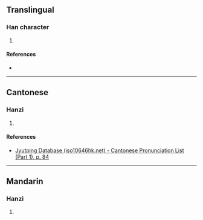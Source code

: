 {{character info/new}}
==Translingual==

===Han character===
{{Han char|rn=30|rad=口|as=15|sn=18|four=|canj=RQJP|ids=⿰口慧}}

# {{defn|Han|sort=口15}}

====References====
* {{Han ref|kx=0212.350|dkj=04510|dj=0435.190|hdz=10698.110|uh=5696|ud=22166}}

----

==Cantonese==

===Hanzi===
{{yue-hanzi|jyut=[[wai3]]|y=wai3}}

# {{defn|lang=yue|sort=口14}}

====References====
* [http://www.iso10646hk.net/jp/document/download.jsp Jyutping Database (iso10646hk.net) - Cantonese Pronunciation List (Part 1), p. 84]

----

==Mandarin==

===Hanzi===
{{cmn-hanzi|pin=[[huì]] ([[hui4]])|wg=hui<sup>4</sup>}}

# {{defn|lang=cmn|sort=口15}}